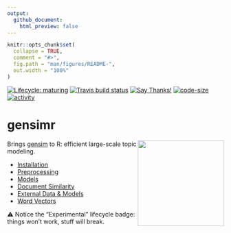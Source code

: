 ```yaml
---
output: 
  github_document:
    html_preview: false
---
```


<!-- README.md is generated from README.Rmd. Please edit that file -->

```r
knitr::opts_chunk$set(
  collapse = TRUE,
  comment = "#>",
  fig.path = "man/figures/README-",
  out.width = "100%"
)
```

<!-- badges: start -->
[![Lifecycle: maturing](https://img.shields.io/badge/lifecycle-maturing-blue.svg)](https://www.tidyverse.org/lifecycle/#maturing)
[![Travis build status](https://travis-ci.org/news-r/gensimr.svg?branch=master)](https://travis-ci.org/news-r/gensimr)
[![Say Thanks!](https://img.shields.io/badge/Say%20Thanks-!-1EAEDB.svg)](https://saythanks.io/to/JohnCoene)
[![code-size](https://img.shields.io/github/languages/code-size/news-r/gensimr.svg)](https://github.com/news-r/gensimr) 
[![activity](https://img.shields.io/github/last-commit/news-r/gensimr.svg)](https://github.com/news-r/gensimr)
<!-- badges: end -->

# gensimr

<img src="./man/figures/logo.png" height="200" align="right" />

Brings [gensim](https://radimrehurek.com/gensim) to R: efficient large-scale topic modeling.

- [Installation](https://gensimr.news-r.org/articles/installation.html)
- [Preprocessing](https://gensimr.news-r.org/articles/preprocessing.html)
- [Models](https://gensimr.news-r.org/articles/models.html)
- [Document Similarity](https://gensimr.news-r.org/articles/similarity.html)
- [External Data & Models](https://gensimr.news-r.org/articles/API.html)
- [Word Vectors](https://gensimr.news-r.org/articles/word2vec.html)

⚠️ Notice the "Experimental" lifecycle badge: things won't work, stuff will break.
